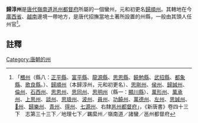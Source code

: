 '''歸淳州'''是[[唐代|唐代]][[嶺南道|嶺南道]][[邕州都督府|邕州都督府]]所屬的一個蠻州，元和初更名[[歸順州|歸順州]]。其轄地在今[[廣西省|廣西省]]、[[越南|越南]]邊境一帶地方，是唐代招撫當地土著所設置的州縣，一般由其頭人任州官<ref>「[[椳州|椳州]]（縣八：[[正平縣|正平縣]]、[[富平縣_(椳州)|富平縣]]、[[龍源縣|龍源縣]]、[[思恩縣|思恩縣]]、[[饒勉縣|饒勉縣]]、[[武招縣|武招縣]]、[[都象縣|都象縣]]、[[歌良縣|歌良縣]]。）、[[歸順州|歸順州]]（本歸淳州，元和初更名）、[[思剛州|思剛州]]、[[侯州|侯州]]、[[歸誠州|歸誠州]]、[[倫州|倫州]]、[[石西州|石西州]]、[[思恩州|思恩州]]、[[思同州|思同州]]、[[思明州_(嶺南)|思明州]]（縣一：[[顯川縣|顯川縣]]）、[[萬形州|萬形州]]、[[萬承州|萬承州]]、[[上思州|上思州]]、[[談州|談州]]、[[思琅州|思琅州]]、[[波州|波州]]、[[員州|員州]]、[[功饒州|功饒州]]、[[萬德州|萬德州]]、[[左州|左州]]、[[思誠州|思誠州]]、[[𩹄州|𩹄州]]、[[歸樂州|歸樂州]]、[[青州_(嶺南)|青州]]、[[得州|得州]]、[[七源州|七源州]]、右隸[[邕州都督府|邕州都督府]]」，《新唐書》卷四十三下　志第三十三下／地理七下／羈縻州／嶺南道／諸蠻／邕州都督府</ref>。
==註釋==
{{reflist}}
{{唐朝行政區劃小作品}}
[[Category:唐朝的州|Category:唐朝的州]]